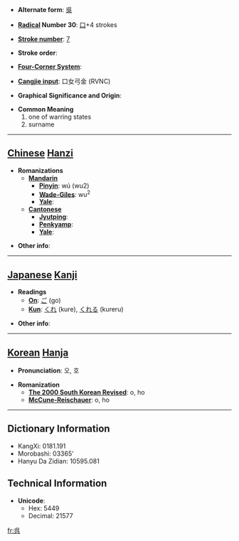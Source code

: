 * '''Alternate form''': [[吳]]

* '''[[Wiktionary:Chinese radical index| Radical]] Number 30''': [[Wiktionary:Chinese radical index 口|口]]+4 strokes

* '''[[Wiktionary:Chinese total strokes index|Stroke number]]''': [[Wiktionary:Chinese total strokes index 7|7]]

* '''Stroke order''': 

* '''[[Wiktionary:Chinese four corner index|Four-Corner System]]''': 

* '''[[Wiktionary:Chinese Cangjie index|Cangjie input]]''': 口女弓金 (RVNC)

* '''Graphical Significance and Origin''': 

* '''Common Meaning'''
*#one of warring states
*# surname


----

== [[Chinese]] [[Hanzi]] ==

* '''Romanizations'''
** '''[[Mandarin]]'''
*** '''[[Pinyin]]''': wú (wu2)
*** '''[[Wade-Giles]]''': wu<sup>2</sup>
*** '''[[Yale]]''': 
** '''[[Cantonese]]'''
*** '''[[Jyutping]]''':
*** '''[[Penkyamp]]''': 
*** '''[[Yale]]''': 

* '''Other info''': 

----

== [[Japanese]] [[Kanji]] ==

* '''Readings'''
** '''[[On]]''': [[ご]] (go)
** '''[[Kun]]''': [[くれ]] (kure), [[くれる]] (kureru)

* '''Other info''':  

----

== [[Korean]] [[Hanja]] ==

* '''Pronunciation''': 오, 호

* '''Romanization'''
** '''[[The 2000 South Korean Revised Romanization|The 2000 South Korean Revised]]''': o, ho
** '''[[McCune-Reischauer]]''': o, ho

----

== Dictionary Information ==

* KangXi: 0181.191
* Morobashi: 03365'
* Hanyu Da Zidian: 10595.081

== Technical Information ==

* '''Unicode''':
** Hex: 5449
** Decimal: 21577

[[fr:呉]]